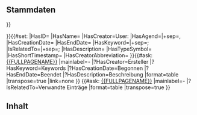 <includeonly> 
== Stammdaten ==
{{Helper/UI/VE/Visible |content=Stammdaten bearbeiten}}
{{Helper/UI/VE/Hidden|content={{#formlink:form=ELN/Entry|link text=Stammdaten bearbeiten|link type=post button|target={{FULLPAGENAME}}}}}}

<!-- <div style="float:right">
{{#ask: [[{{FULLPAGENAME}}]]
|?HasKeyword
|format=tagcloud
|limit=2500
|link=all
|headers=show
|searchlabel=… further results
|tagorder=alphabetical
|template=Tagcloud.tag.title
|increase=log
|widget=sphere
|height=200
|width=200
|mincount=1
|minsize=70
|maxsize=220
|maxtags=1000
}}
</div> -->{{DISPLAYTITLE: {{#if: {{{name|}}}|{{{name|}}} ({{PAGENAME}}) | {{PAGENAME}} }}
}}{{#set:
|HasID={{PAGENAME}}
|HasName={{{name|}}}
|HasCreator=User:{{{creator|}}}
|HasAgend={{{agents|}}}|+sep=,
|HasCreationDate={{{start_date|}}}
|HasEndDate={{{end_date|}}}
|HasKeyword={{{keywords|}}}|+sep=;
|IsRelatedTo={{{related_entries|}}}|+sep=;
|HasDescription={{{description|}}}
|HasTypeSymbol={{{type_symbol|}}}
|HasShortTimestamp={{{short_timestamp|}}}
|HasCreatorAbbreviation={{{creator_abbreviation|}}}
}}{{#ask: [[{{FULLPAGENAME}}]]
|mainlabel=-
|?HasCreator=Ersteller
|?HasKeyword=Keywords
|?HasCreationDate=Begonnen
|?HasEndDate=Beendet
|?HasDescription=Beschreibung
|format=table
|transpose=true
|link=none
}}
{{#ask: [[{{FULLPAGENAME}}]]
|mainlabel=-
|?IsRelatedTo=Verwandte Einträge
|format=table
|transpose=true
}}
== Inhalt ==
{{Helper/UI/VE/EditButton}}
<!-- <inputbox>
type=create
default={{FULLPAGENAME}}
buttonlabel=Inhalt bearbeiten
hidden=yes
</inputbox> -->

</includeonly>